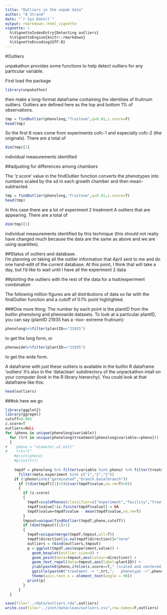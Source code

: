 ```yaml
---
title: "Outliers in the unpak data"
author: "A Strand"
date: "`r Sys.Date()`"
output: rmarkdown::html_vignette
vignette: >
  %\VignetteIndexEntry{Detecting outliers}
  %\VignetteEngine{knitr::rmarkdown}
  %\VignetteEncoding{UTF-8}
---
```


#Outliers

unpakathon provides some functions to help detect outliers for any particular variable.

First load the package
```r
library(unpakathon)
```

then make a long-format dataframe containing the identities of fruitnum outliers.  Outliers are defined here as the top and bottom 1% of observations.  
```r
tmp = findOutlier(phenolong,"fruitnum",q=0.01,z.score=F)
head(tmp)
```
So the first 6 rows come from experiments cofc-1 and especially cofc-2 (the originals).  There are a total of 
```r
dim(tmp)[1]
```
individual measurements identified

##adjusting for differences among chambers

The 'z.score' value in the findOutlier function converts the phenotypes into numbers scaled by the sd in each growth chamber and then mean-subtracted.

```r
tmp = findOutlier(phenolong,"fruitnum",q=0.01,z.score=T)
head(tmp)
```
In this case there are a lot of experiment 2 treatment A outliers that are appearing.  There are a total of 
```r
dim(tmp)[1]
```
individual measurements identified by this technique (this should not really have changed much because the data are the same as above and we are using quantiles).

##Status of outliers and database.  
I'm planning on taking all the outlier information that April sent to me and do one hand-edit of the current database.  At this point, I think that will take a day, but I'd like to wait until I have all the experiment 2 data

##plotting the outliers with the rest of the data for a trait/experiment combination

The following million figures are all distributions of data so far with the findOutlier function and a cutoff of 0.1% point highlighted.

###One more thing:
The number by each point is the plantID from the builtin phenolong and phenowide datasets.  To look at a particular plantID, you can say (plantID 21935 has a --too-- extreme fruitnum):
```r
phenolong%>%filter(plantID=="21935")
```
to get the long form, or 
```r
phenowide%>%filter(plantID=="21935")
```
to get the wide form.  

A dataframe with just these outliers is available in the builtin R dataframe 'outliers' It's also in the 'dataclean' subdirectory of the unpackathon intall on your computer (look in the R library hierarchy).  You could look at that dataframe like this:
```r
head(outliers)
```


###ok here we go

```r
library(ggplot2)
library(ggrepel)
cutoff=0.001
z.score=T
outliers=NULL
for (pheno in unique(phenolong$variable))
  for (trt in unique(phenolong$treatment[phenolong$variable==pheno]))
  {
#    pheno = "diameter.at.bolt"
#    trt="C"
    #print(pheno)
    #print(trt)
    
    tmpdf = phenolong %>% filter(variable %in% pheno) %>% filter(treatment %in% trt) %>%
      filter(meta.experiment %in% c("1","2","3")) 
    if (!pheno%in%c("germinated","branch.basalbranch"))
      if ((dim(tmpdf)[1]>5)&(var(tmpdf$value,na.rm=T)>0))
      {
        if (z.score)
        {
          tmpdf=scalePhenos(classifier=c("experiment","facility","treatment"),lineid="accession",dat=tmpdf)
          tmpdf$value[!is.finite(tmpdf$value)] = NA
          tmpdf$value=tmpdf$value - mean(tmpdf$value,na.rm=T)
        }
        tmpout=unique(findOutlier(tmpdf,pheno,cutoff))
        if (dim(tmpout)[1]>1)
        {
          tmpdf=unique(merge(tmpdf,tmpout,all=T))
          tmpdf$direction[is.na(tmpdf$direction)]="norm"
          outliers = rbind(outliers,tmpout)
          p = ggplot(tmpdf,aes(experiment,value)) + 
            geom_boxplot(outlier.size=0) +
            geom_point(data=tmpout,aes(colour=direction)) +
            geom_text_repel(data=tmpout,aes(label=plantID)) +
            ylab(paste0(pheno,ifelse(z.score==T," (scaled and centered)",""))) + 
            ggtitle(paste0("treatment -> ",trt,";   phenotype ->",pheno)) +
            theme(axis.text.x = element_text(angle = 90))
          print(p)
        }
      }
  }
```
```r
save(file="../data/outliers.rda",outliers)
write.csv(file="../inst/dataclean/outliers.csv",row.names=F,outliers)
```

